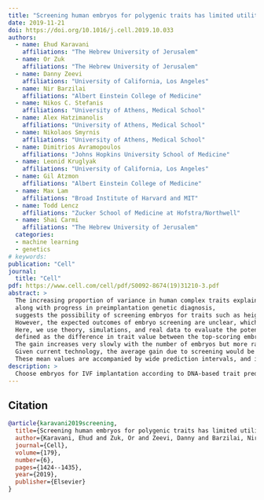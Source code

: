 ```yaml
---
title: "Screening human embryos for polygenic traits has limited utility"
date: 2019-11-21
doi: https://doi.org/10.1016/j.cell.2019.10.033
authors:
  - name: Ehud Karavani
    affiliations: "The Hebrew University of Jerusalem"
  - name: Or Zuk
    affiliations: "The Hebrew University of Jerusalem"
  - name: Danny Zeevi
    affiliations: "University of California, Los Angeles"
  - name: Nir Barzilai
    affiliations: "Albert Einstein College of Medicine"
  - name: Nikos C. Stefanis
    affiliations: "University of Athens, Medical School"
  - name: Alex Hatzimanolis
    affiliations: "University of Athens, Medical School"
  - name: Nikolaos Smyrnis
    affiliations: "University of Athens, Medical School"
  - name: Dimitrios Avramopoulos
    affiliations: "Johns Hopkins University School of Medicine"
  - name: Leonid Kruglyak
    affiliations: "University of California, Los Angeles"
  - name: Gil Atzmon
    affiliations: "Albert Einstein College of Medicine"
  - name: Max Lam
    affiliations: "Broad Institute of Harvard and MIT" 
  - name: Todd Lencz
    affiliations: "Zucker School of Medicine at Hofstra/Northwell"
  - name: Shai Carmi
    affiliations: "The Hebrew University of Jerusalem"
  categories:
  - machine learning
  - genetics
# keywords: 
publication: "Cell"
journal: 
  title: "Cell"
pdf: https://www.cell.com/cell/pdf/S0092-8674(19)31210-3.pdf
abstract: >
  The increasing proportion of variance in human complex traits explained by polygenic scores, 
  along with progress in preimplantation genetic diagnosis, 
  suggests the possibility of screening embryos for traits such as height or cognitive ability. 
  However, the expected outcomes of embryo screening are unclear, which undermines discussion of associated ethical concerns. 
  Here, we use theory, simulations, and real data to evaluate the potential gain of embryo screening, 
  defined as the difference in trait value between the top-scoring embryo and the average embryo. 
  The gain increases very slowly with the number of embryos but more rapidly with the variance explained by the score. 
  Given current technology, the average gain due to screening would be ≈2.5 cm for height and ≈2.5 IQ points for cognitive ability. 
  These mean values are accompanied by wide prediction intervals, and indeed, in large nuclear families, the majority of children top-scoring for height are not the tallest.
description: >
  Choose embryos for IVF implantation according to DNA-based trait prediction models.
---
```


<!-- figures -->

## Citation
```bibtex
@article{karavani2019screening,
  title={Screening human embryos for polygenic traits has limited utility},
  author={Karavani, Ehud and Zuk, Or and Zeevi, Danny and Barzilai, Nir and Stefanis, Nikos C and Hatzimanolis, Alex and Smyrnis, Nikolaos and Avramopoulos, Dimitrios and Kruglyak, Leonid and Atzmon, Gil and others},
  journal={Cell},
  volume={179},
  number={6},
  pages={1424--1435},
  year={2019},
  publisher={Elsevier}
}
```

